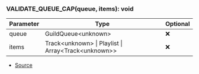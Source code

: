 ### VALIDATE_QUEUE_CAP(queue, items): void
| Parameter | Type | Optional |
| ----------- | ----------- | ----------- |
| queue | GuildQueue\<unknown> | ❌ |
| items | Track\<unknown> \| Playlist \| Array\<Track\<unknown>> | ❌ |


- [Source](https://github.com/Androz2091/discord-player/blob/e2a9cfc/packages/discord-player/src/utils/Util.ts#L142)